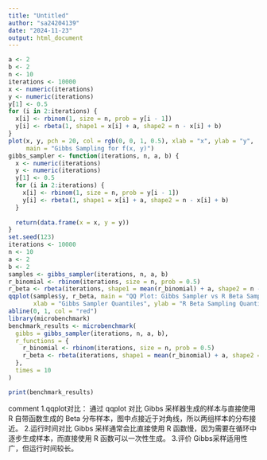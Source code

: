 ```yaml
---
title: "Untitled"
author: "sa24204139"
date: "2024-11-23"
output: html_document
---
```


```r
a <- 2    
b <- 2   
n <- 10  
iterations <- 10000  
x <- numeric(iterations)
y <- numeric(iterations)
y[1] <- 0.5  
for (i in 2:iterations) {
  x[i] <- rbinom(1, size = n, prob = y[i - 1])
  y[i] <- rbeta(1, shape1 = x[i] + a, shape2 = n - x[i] + b)
}
plot(x, y, pch = 20, col = rgb(0, 0, 1, 0.5), xlab = "x", ylab = "y",
     main = "Gibbs Sampling for f(x, y)")
gibbs_sampler <- function(iterations, n, a, b) {
  x <- numeric(iterations)
  y <- numeric(iterations)
  y[1] <- 0.5  
  for (i in 2:iterations) {
    x[i] <- rbinom(1, size = n, prob = y[i - 1])
    y[i] <- rbeta(1, shape1 = x[i] + a, shape2 = n - x[i] + b)
  }
  
  return(data.frame(x = x, y = y))
}
set.seed(123)
iterations <- 10000
n <- 10
a <- 2
b <- 2
samples <- gibbs_sampler(iterations, n, a, b)
r_binomial <- rbinom(iterations, size = n, prob = 0.5)
r_beta <- rbeta(iterations, shape1 = mean(r_binomial) + a, shape2 = n - mean(r_binomial) + b)
qqplot(samples$y, r_beta, main = "QQ Plot: Gibbs Sampler vs R Beta Sampling", 
       xlab = "Gibbs Sampler Quantiles", ylab = "R Beta Sampling Quantiles")
abline(0, 1, col = "red")
library(microbenchmark)
benchmark_results <- microbenchmark(
  gibbs = gibbs_sampler(iterations, n, a, b),
  r_functions = {
    r_binomial <- rbinom(iterations, size = n, prob = 0.5)
    r_beta <- rbeta(iterations, shape1 = mean(r_binomial) + a, shape2 = n - mean(r_binomial) + b)
  },
  times = 10
)

print(benchmark_results)
```
comment
	1.qqplot对比：
	通过 qqplot 对比 Gibbs 采样器生成的样本与直接使用 R 自带函数生成的 Beta 分布样本，图中点接近于对角线，所以两组样本的分布接近。
	2.运行时间对比
	Gibbs 采样通常会比直接使用 R 函数慢，因为需要在循环中逐步生成样本，而直接使用 R 函数可以一次性生成。
  3.评价
  Gibbs采样适用性广，但运行时间较长。
	
